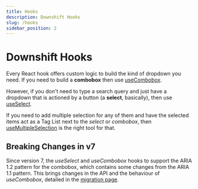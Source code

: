 ```yaml
---
title: Hooks
description: Downshift Hooks
slug: /hooks
sidebar_position: 2
---
```


# Downshift Hooks

Every React hook offers custom logic to build the kind of dropdown you need. If
you need to build a **combobox** then use [useCombobox](/use-combobox).

However, if you don't need to type a search query and just have a dropdown that
is actioned by a button (a **select**, basically), then use
[useSelect](/use-select).

If you need to add multiple selection for any of them and have the selected
items act as a Tag List next to the _select_ or _combobox_, then
[useMultipleSelection](/use-multiple-selection) is the right tool for that.

## Breaking Changes in v7

Since version 7, the _useSelect_ and _useCombobox_ hooks to support the ARIA 1.2
pattern for the combobox, which contains some changes from the ARIA 1.1 pattern.
This brings changes in the API and the behaviour of _useCombobox_, detailed in
the
[migration page](https://github.com/downshift-js/downshift/blob/master/src/hooks/MIGRATION_V7.md).
